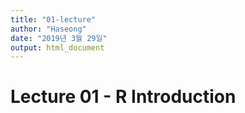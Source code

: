 ```yaml
---
title: "01-lecture"
author: "Haseong"
date: "2019년 3월 29일"
output: html_document
---
```


# Lecture 01 - R Introduction 

